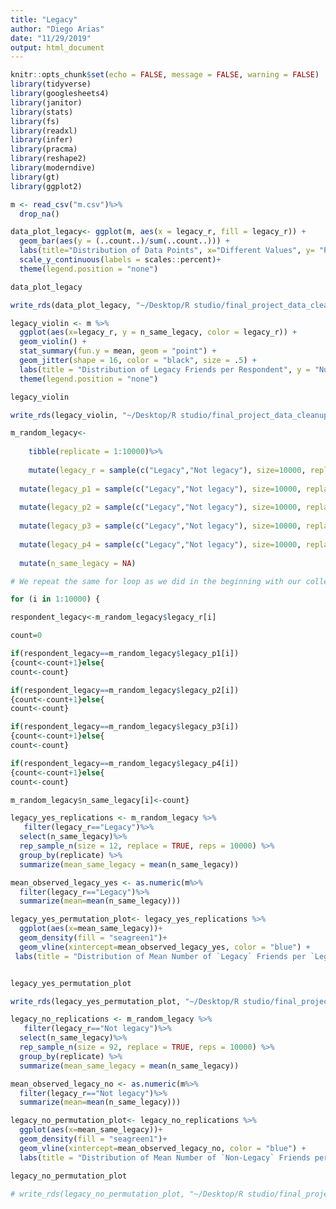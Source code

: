 ```yaml
---
title: "Legacy"
author: "Diego Arias"
date: "11/29/2019"
output: html_document
---
```


```r
knitr::opts_chunk$set(echo = FALSE, message = FALSE, warning = FALSE)
library(tidyverse)
library(googlesheets4)
library(janitor)
library(stats)
library(fs)
library(readxl)
library(infer)
library(pracma)
library(reshape2)
library(moderndive)
library(gt)
library(ggplot2)
```

```r
m <- read_csv("m.csv")%>%
  drop_na()

```


```r
data_plot_legacy<- ggplot(m, aes(x = legacy_r, fill = legacy_r)) +
  geom_bar(aes(y = (..count..)/sum(..count..))) +
  labs(title="Distribution of Data Points", x="Different Values", y= "Percentage")  +
  scale_y_continuous(labels = scales::percent)+
  theme(legend.position = "none")

data_plot_legacy

write_rds(data_plot_legacy, "~/Desktop/R studio/final_project_data_cleanup/shiny/legacy/barplot_legacy.rds")
```


```r
legacy_violin <- m %>%
  ggplot(aes(x=legacy_r, y = n_same_legacy, color = legacy_r)) +
  geom_violin() +
  stat_summary(fun.y = mean, geom = "point") +
  geom_jitter(shape = 16, color = "black", size = .5) + 
  labs(title = "Distribution of Legacy Friends per Respondent", y = "Number of Same Legacy Friends", x = "Respondent") +
  theme(legend.position = "none")

legacy_violin

write_rds(legacy_violin, "~/Desktop/R studio/final_project_data_cleanup/shiny/legacy/violin_legacy.rds")
```


```r
m_random_legacy<-
    
    tibble(replicate = 1:10000)%>%
  
    mutate(legacy_r = sample(c("Legacy","Not legacy"), size=10000, replace = TRUE, prob=c(0.12,0.88)))%>%
  
  mutate(legacy_p1 = sample(c("Legacy","Not legacy"), size=10000, replace = TRUE, prob=c(0.12,0.88)))%>%
  
  mutate(legacy_p2 = sample(c("Legacy","Not legacy"), size=10000, replace = TRUE, prob=c(0.12,0.88)))%>%
  
  mutate(legacy_p3 = sample(c("Legacy","Not legacy"), size=10000, replace = TRUE, prob=c(0.12,0.88)))%>%
  
  mutate(legacy_p4 = sample(c("Legacy","Not legacy"), size=10000, replace = TRUE, prob=c(0.12,0.88)))%>%
  
  mutate(n_same_legacy = NA)

# We repeat the same for loop as we did in the beginning with our collected data, but with the sample we generated with the for loop above:

for (i in 1:10000) {

respondent_legacy<-m_random_legacy$legacy_r[i]

count=0

if(respondent_legacy==m_random_legacy$legacy_p1[i])
{count<-count+1}else{
count<-count}

if(respondent_legacy==m_random_legacy$legacy_p2[i])
{count<-count+1}else{
count<-count}

if(respondent_legacy==m_random_legacy$legacy_p3[i])
{count<-count+1}else{
count<-count}

if(respondent_legacy==m_random_legacy$legacy_p4[i])
{count<-count+1}else{
count<-count}

m_random_legacy$n_same_legacy[i]<-count}
```


```r

legacy_yes_replications <- m_random_legacy %>%
   filter(legacy_r=="Legacy")%>%
  select(n_same_legacy)%>%
  rep_sample_n(size = 12, replace = TRUE, reps = 10000) %>% 
  group_by(replicate) %>% 
  summarize(mean_same_legacy = mean(n_same_legacy))

mean_observed_legacy_yes <- as.numeric(m%>%
  filter(legacy_r=="Legacy")%>%
  summarize(mean=mean(n_same_legacy)))

legacy_yes_permutation_plot<- legacy_yes_replications %>%
  ggplot(aes(x=mean_same_legacy))+
  geom_density(fill = "seagreen1")+
  geom_vline(xintercept=mean_observed_legacy_yes, color = "blue") + 
 labs(title = "Distribution of Mean Number of `Legacy` Friends per `Legacy` Respondent Under the Null Hypothesis", subtitle = "Our observed value, shown in blue, is smaller than we would expect under random friend assignment", x = "Mean Number of Same Legacy Status Friends (`Legacy`) per Replication",y = "Density")


legacy_yes_permutation_plot

write_rds(legacy_yes_permutation_plot, "~/Desktop/R studio/final_project_data_cleanup/shiny/legacy/legacy_yes_permutation.rds")
```


```r
legacy_no_replications <- m_random_legacy %>%
   filter(legacy_r=="Not legacy")%>%
  select(n_same_legacy)%>%
  rep_sample_n(size = 92, replace = TRUE, reps = 10000) %>% 
  group_by(replicate) %>% 
  summarize(mean_same_legacy = mean(n_same_legacy))

mean_observed_legacy_no <- as.numeric(m%>%
  filter(legacy_r=="Not legacy")%>%
  summarize(mean=mean(n_same_legacy)))

legacy_no_permutation_plot<- legacy_no_replications %>%
  ggplot(aes(x=mean_same_legacy))+
  geom_density(fill = "seagreen1")+
  geom_vline(xintercept=mean_observed_legacy_no, color = "blue") + 
  labs(title = "Distribution of Mean Number of `Non-Legacy` Friends per `Non-Legacy` Respondent Under the Null Hypothesis", subtitle = "Our observed value, shown in blue, is smaller than we would expect under random friend assignment", x = "Mean Number of Same Legacy Status Friends (`Non-Legacy`) per Replication",y = "Density")

legacy_no_permutation_plot

# write_rds(legacy_no_permutation_plot, "~/Desktop/R studio/final_project_data_cleanup/shiny/legacy/legacy_no_permutation.rds")
```
